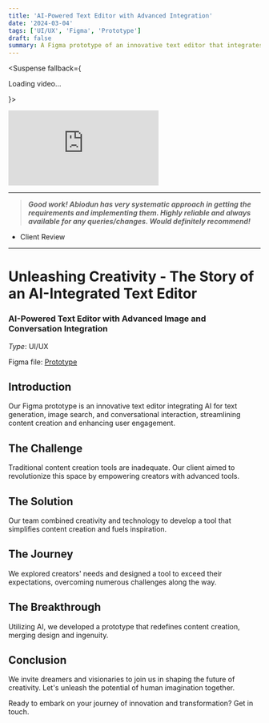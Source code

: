```yaml
---
title: 'AI-Powered Text Editor with Advanced Integration'
date: '2024-03-04'
tags: ['UI/UX', 'Figma', 'Prototype']
draft: false
summary: A Figma prototype of an innovative text editor that integrates AI for text generation, image search and creation, and conversational interaction, streamlining content creation and enhancing user engagement.
---
```



<Suspense fallback={<p>Loading video...</p>}>
  <div style={{ position: "relative", paddingBottom: "56.07613469985358%", height: "0" }}>
    <iframe
      src="https://www.loom.com/embed/6e7d7af9e72c45c39a13fe4110bfe801?sid=cdb5ca64-383d-4057-b470-61538649a5f2"
      frameBorder="0"
      webkitAllowFullScreen
      mozAllowFullScreen
      allowFullScreen
      style={{ position: "absolute", top: "0", left: "0", width: "100%", height: "100%" }}
    ></iframe>
  </div>
</Suspense>

---

> ***Good work! Abiodun has very systematic approach in getting the requirements and implementing them. Highly reliable and always available for any queries/changes. Would definitely recommend!***

- Client Review

---


# Unleashing Creativity - The Story of an AI-Integrated Text Editor

### AI-Powered Text Editor with Advanced Image and Conversation Integration

_Type_: UI/UX

Figma file: [Prototype](https://www.gutenberg.org/ebooks/35)

## Introduction
Our Figma prototype is an innovative text editor integrating AI for text generation, image search, and conversational interaction, streamlining content creation and enhancing user engagement.

## The Challenge
Traditional content creation tools are inadequate. Our client aimed to revolutionize this space by empowering creators with advanced tools.

## The Solution
Our team combined creativity and technology to develop a tool that simplifies content creation and fuels inspiration.

## The Journey
We explored creators' needs and designed a tool to exceed their expectations, overcoming numerous challenges along the way.

## The Breakthrough
Utilizing AI, we developed a prototype that redefines content creation, merging design and ingenuity.

## Conclusion
We invite dreamers and visionaries to join us in shaping the future of creativity. Let's unleash the potential of human imagination together.

Ready to embark on your journey of innovation and transformation? Get in touch.